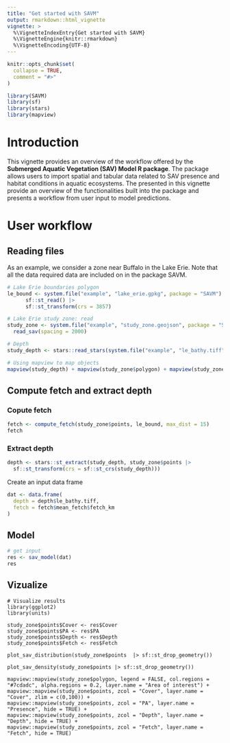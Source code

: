 ```yaml
---
title: "Get started with SAVM"
output: rmarkdown::html_vignette
vignette: >
  %\VignetteIndexEntry{Get started with SAVM}
  %\VignetteEngine{knitr::rmarkdown}
  %\VignetteEncoding{UTF-8}
---
```


```r
knitr::opts_chunk$set(
  collapse = TRUE,
  comment = "#>"
)
```

```r
library(SAVM)
library(sf)
library(stars)
library(mapview)
```

# Introduction

This vignette provides an overview of the workflow offered by the **Submerged Aquatic Vegetation (SAV) Model R package**. The package allows users to import spatial and tabular data related to SAV presence and habitat conditions in aquatic ecosystems. The presented in this vignette provide an overview of the functionalities built into the package and presents a workflow from user input to model predictions. 


# User workflow

## Reading files

As an example, we consider a zone near Buffalo in the Lake Erie. Note that all the data 
required data are included on in the package SAVM.  

```r
# Lake Erie boundaries polygon
le_bound <- system.file("example", "lake_erie.gpkg", package = "SAVM") |>
      sf::st_read() |> 
      sf::st_transform(crs = 3857)

# Lake Erie study zone: read 
study_zone <- system.file("example", "study_zone.geojson", package = "SAVM") |>
  read_sav(spacing = 2000)

# Depth
study_depth <- stars::read_stars(system.file("example", "le_bathy.tiff", package = "SAVM"))

# Using mapview to map objects 
mapview(study_depth) + mapview(study_zone$polygon) + mapview(study_zone$points)
```


## Compute fetch and extract depth

### Copute fetch 

```r
fetch <- compute_fetch(study_zone$points, le_bound, max_dist = 15)
fetch
```


### Extract depth 

```r
depth <- stars::st_extract(study_depth, study_zone$points |> 
  sf::st_transform(crs = sf::st_crs(study_depth)))
```

Create an input data frame

```r
dat <- data.frame(
  depth = depth$le_bathy.tiff,
  fetch = fetch$mean_fetch$fetch_km
)
```

## Model 

```r
# get input 
res <- sav_model(dat)
res
```


## Vizualize

```
# Visualize results 
library(ggplot2)
library(units)

study_zone$points$Cover <- res$Cover
study_zone$points$PA <- res$PA
study_zone$points$Depth <- res$Depth
study_zone$points$Fetch <- res$Fetch

plot_sav_distribution(study_zone$points  |> sf::st_drop_geometry())

plot_sav_density(study_zone$points |> sf::st_drop_geometry())
```


```
mapview::mapview(study_zone$polygon, legend = FALSE, col.regions = "#7cdadc", alpha.regions = 0.2, layer.name = "Area of interest") + 
mapview::mapview(study_zone$points, zcol = "Cover", layer.name = "Cover", zlim = c(0,100)) +
mapview::mapview(study_zone$points, zcol = "PA", layer.name = "Presence", hide = TRUE) +
mapview::mapview(study_zone$points, zcol = "Depth", layer.name = "Depth", hide = TRUE) +
mapview::mapview(study_zone$points, zcol = "Fetch", layer.name = "Fetch", hide = TRUE)
```
